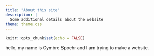 ```yaml
---
title: "About this site"
description: |
  Some additional details about the website
theme: theme.css
---
```


```r
knitr::opts_chunk$set(echo = FALSE)
```

hello, my name is Cymbre Spoehr and I am trying to make a website.